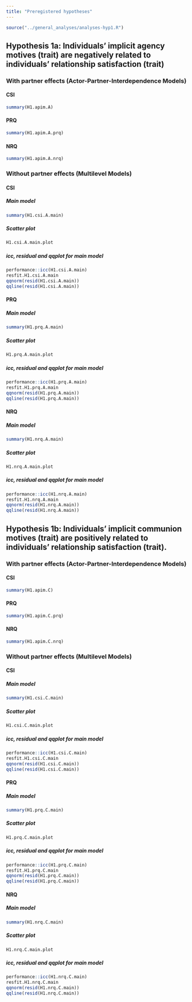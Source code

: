 ```yaml
---
title: "Preregistered hypotheses"
---
```


```r
source("../general_analyses/analyses-hyp1.R")
```

## Hypothesis 1a: Individuals' implicit agency motives (trait) are negatively related to individuals' relationship satisfaction (trait)

### With partner effects (Actor-Partner-Interdependence Models)

::: {.panel-tabset}

#### CSI

```r
summary(H1.apim.A)
```

#### PRQ

```r
summary(H1.apim.A.prq)
```

#### NRQ

```r
summary(H1.apim.A.nrq)
```

:::

### Without partner effects (Multilevel Models)

::: {.panel-tabset}

#### CSI

::: {.panel-tabset}

##### Main model

```r
summary(H1.csi.A.main)
```

##### Scatter plot

```r
H1.csi.A.main.plot
```

##### icc, residual and qqplot for main model

```r
performance::icc(H1.csi.A.main)
resfit.H1.csi.A.main
qqnorm(resid(H1.csi.A.main))
qqline(resid(H1.csi.A.main))
```

:::

#### PRQ

::: {.panel-tabset}

##### Main model

```r
summary(H1.prq.A.main)
```

##### Scatter plot

```r
H1.prq.A.main.plot
```

##### icc, residual and qqplot for main model

```r
performance::icc(H1.prq.A.main)
resfit.H1.prq.A.main
qqnorm(resid(H1.prq.A.main))
qqline(resid(H1.prq.A.main))
```

:::

#### NRQ

::: {.panel-tabset}

##### Main model

```r
summary(H1.nrq.A.main)
```

##### Scatter plot

```r
H1.nrq.A.main.plot
```

##### icc, residual and qqplot for main model

```r
performance::icc(H1.nrq.A.main)
resfit.H1.nrq.A.main
qqnorm(resid(H1.nrq.A.main))
qqline(resid(H1.nrq.A.main))
```

:::

:::

## Hypothesis 1b: Individuals' implicit communion motives (trait) are positively related to individuals' relationship satisfaction (trait).

### With partner effects (Actor-Partner-Interdependence Models)

::: {.panel-tabset}

#### CSI

```r
summary(H1.apim.C)
```

#### PRQ

```r
summary(H1.apim.C.prq)
```

#### NRQ

```r
summary(H1.apim.C.nrq)
```

:::

### Without partner effects (Multilevel Models)

::: {.panel-tabset}

#### CSI

::: {.panel-tabset}

##### Main model

```r
summary(H1.csi.C.main)
```

##### Scatter plot

```r
H1.csi.C.main.plot
```

##### icc, residual and qqplot for main model

```r
performance::icc(H1.csi.C.main)
resfit.H1.csi.C.main
qqnorm(resid(H1.csi.C.main))
qqline(resid(H1.csi.C.main))
```

:::

#### PRQ

::: {.panel-tabset}

##### Main model

```r
summary(H1.prq.C.main)
```

##### Scatter plot

```r
H1.prq.C.main.plot
```

##### icc, residual and qqplot for main model

```r
performance::icc(H1.prq.C.main)
resfit.H1.prq.C.main
qqnorm(resid(H1.prq.C.main))
qqline(resid(H1.prq.C.main))
```

:::

#### NRQ

::: {.panel-tabset}

##### Main model

```r
summary(H1.nrq.C.main)
```

##### Scatter plot

```r
H1.nrq.C.main.plot
```

##### icc, residual and qqplot for main model

```r
performance::icc(H1.nrq.C.main)
resfit.H1.nrq.C.main
qqnorm(resid(H1.nrq.C.main))
qqline(resid(H1.nrq.C.main))
```

:::

:::
